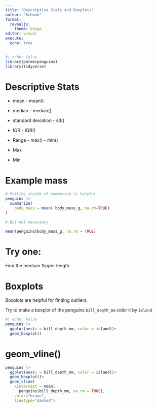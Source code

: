 ```yaml
---
title: "Descriptive Stats and Boxplots"
author: "Schwab"
format: 
  revealjs:
    theme: beige
editor: visual
execute: 
  echo: true
---
```


```r
#| echo: false
library(palmerpenguins)
library(tidyverse)
```

# Descriptive Stats

-   mean - mean()

-   median - median()

-   standard deviation - sd()

-   IQR - IQR()

-   Range - max() - min()

-   Max

-   Min

# Example mass

```r
# Putting inside of summarize is helpful
penguins |> 
  summarize(
    body_mass = mean( body_mass_g, na.rm=TRUE)
)
```

```r
# But not necessary

mean(penguins$body_mass_g, na.rm = TRUE)
```

# Try one:

Find the medium flipper length.

# Boxplots {.smaller}

Boxplots are helpful for finding outliers.

Try to make a boxplot of the penguins `bill_depth_mm` color it by `island`

```r
#| echo: False
penguins |>
  ggplot(aes(x = bill_depth_mm, color = island))+
  geom_boxplot()

```

# geom_vline() {.smaller}

```r

penguins |>
  ggplot(aes(x = bill_depth_mm, color = island))+
  geom_boxplot()+
  geom_vline(
    xintercept = mean(
      penguins$bill_depth_mm, na.rm = TRUE),
    color="brown",
    linetype="dashed")
  

```

